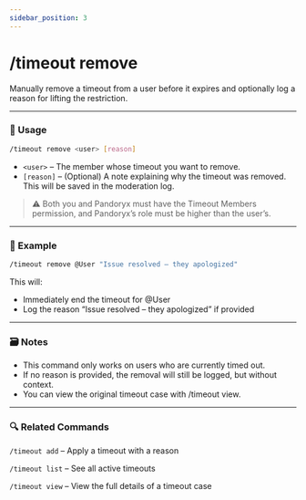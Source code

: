 ```yaml
---
sidebar_position: 3
---
```


# /timeout remove

Manually remove a timeout from a user before it expires and optionally log a reason for lifting the restriction.

<hr className="md-divider-gradient" />

### 💬 Usage
```bash
/timeout remove <user> [reason]
```
- `<user>` – The member whose timeout you want to remove.
- `[reason]` – (Optional) A note explaining why the timeout was removed. This will be saved in the moderation log.
> ⚠️ Both you and Pandoryx must have the Timeout Members permission, and Pandoryx’s role must be higher than the user’s.

<hr className="md-divider-gradient" />

### 📌 Example
```bash
/timeout remove @User "Issue resolved – they apologized"
```
This will:
- Immediately end the timeout for @User
- Log the reason “Issue resolved – they apologized” if provided

<hr className="md-divider-gradient" />

### 🗃️ Notes
- This command only works on users who are currently timed out.
- If no reason is provided, the removal will still be logged, but without context.
- You can view the original timeout case with /timeout view.

<hr className="md-divider-gradient" />

### 🔍 Related Commands
`/timeout add` – Apply a timeout with a reason

`/timeout list` – See all active timeouts

`/timeout view` – View the full details of a timeout case